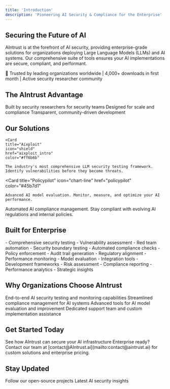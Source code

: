 ```yaml
---
title: 'Introduction'
description: 'Pioneering AI Security & Compliance for the Enterprise'
---
```


## Securing the Future of AI

AIntrust is at the forefront of AI security, providing enterprise-grade solutions for organizations deploying Large Language Models (LLMs) and AI systems. Our comprehensive suite of tools ensures your AI implementations are secure, compliant, and performant.

<Note>
  🚀 Trusted by leading organizations worldwide | 4,000+ downloads in first month | Active security researcher community
</Note>

## The AIntrust Advantage

<CardGroup cols={3}>
  <Card title="Security First" icon="shield-check" color="#ff6b6b">
    Built by security researchers for security teams
  </Card>
  <Card title="Enterprise Ready" icon="building" color="#4ecdc4">
    Designed for scale and compliance
  </Card>
  <Card title="Open Source & Community Driven" icon="code" color="#45b7d1">
    Transparent, community-driven development
  </Card>
  
</CardGroup>

## Our Solutions

<CardGroup cols={3}>

    <Card 
    title="Aixploit" 
    icon="shield" 
    href="aixploit_intro"
    color="#ff6b6b"
  >
    The industry's most comprehensive LLM security testing framework. Identify vulnerabilities before they become threats.
  </Card>

  <Card 
    title="Policypilot" 
    icon="chart-line" 
    href="policypilot"
    color="#45b7d1"
  >
    Advanced AI model evaluation. Monitor, measure, and optimize your AI performance.
  </Card>
    <Card 
    title="PolicyPilot" 
    icon="file-contract" 
    href="policypilot"
    color="#4ecdc4"
  >
    Automated AI compliance management. Stay compliant with evolving AI regulations and internal policies.
  </Card>
</CardGroup>

## Built for Enterprise

<CardGroup cols={2}>
  <Card title="Security Teams" icon="user-shield">
    - Comprehensive security testing
    - Vulnerability assessment
    - Red team automation
    - Security boundary testing
  </Card>
  <Card title="Compliance Teams" icon="clipboard-check">
    - Automated compliance checks
    - Policy enforcement
    - Audit trail generation
    - Regulatory alignment
  </Card>
  <Card title="AI Engineers" icon="code">
    - Performance monitoring
    - Model evaluation
    - Integration tools
    - Development frameworks
  </Card>
  <Card title="Executive Teams" icon="chart-network">
    - Risk assessment
    - Compliance reporting
    - Performance analytics
    - Strategic insights
  </Card>
</CardGroup>

## Why Organizations Choose AIntrust

<Steps>
  <Step title="Comprehensive Security">
    End-to-end AI security testing and monitoring capabilities
  </Step>
  <Step title="Automated Compliance">
    Streamlined compliance management for AI systems
  </Step>
  <Step title="Performance Optimization">
    Advanced tools for AI model evaluation and improvement
  </Step>
  <Step title="Enterprise Support">
    Dedicated support team and custom implementation assistance
  </Step>
</Steps>

## Get Started Today

<CardGroup cols={2}>
  <Card 
    title="Schedule a Demo" 
    icon="calendar" 
    href="https://AIntrust.ai/demo"
  >
    See how AIntrust can secure your AI infrastructure
  </Card>

</CardGroup>

<Note>
  Enterprise ready? Contact our team at [contact@AIntrust.ai](mailto:contact@aintrust.ai) for custom solutions and enterprise pricing.
</Note>

## Stay Updated

<CardGroup cols={3}>
  <Card 
    title="GitHub" 
    icon="github" 
    href="https://github.com/AIntrust-ai"
  >
    Follow our open-source projects
  </Card>
  <Card 
    title="Blog" 
    icon="newspaper" 
    href="https://AIntrust.ai/blog"
  >
    Latest AI security insights
  </Card>

</CardGroup>

